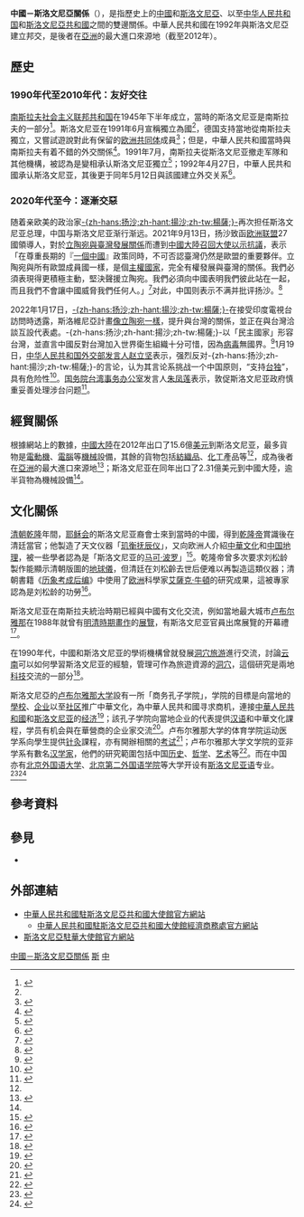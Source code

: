 {{not|中華民國與斯洛維尼亞關係}}
{{Dablink|關於其他「中」字國家與「斯」字國家的外交關係，詳見'''[[中斯關係|中斯關係 (消歧義)]]'''。}}
{{China means|PRC}}

{{Infobox bilateral relations|中國－斯洛文尼亞|People's Republic of China|Slovenia|map=China Slovenia Locator.png|mission1=[[中國駐斯洛文尼亞大使館|中國駐斯洛文尼亞大使館]]|mission2=[[斯洛文尼亞駐華大使館|斯洛文尼亞駐華大使館]]|envoytitle1=[[中國駐斯洛文尼亞大使列表|大使]]|envoy1=[[王顺卿|王顺卿]]|envoytitle2=[[斯洛文尼亞駐華大使列表|大使]]|envoy2=[[苏岚|苏岚]]<ref>{{cite web |title = 驻华大使到任顺序及递交国书日期 |url = https://www.mfa.gov.cn/web/lbfw_673061/fgzl_673083/202201/t20220114_10495616.shtml |publisher = 中华人民共和国外交部 }}</ref>}}

'''中國－斯洛文尼亞關係'''（{{lang-sl|Kitajsko-Slovenski odnosi}}），是指歷史上的[[中國歷史|中國]]和[[斯洛文尼亞歷史|斯洛文尼亞]]、以至[[中华人民共和国|中华人民共和国]]和[[斯洛文尼亞共和國|斯洛文尼亞共和國]]之間的雙邊關係。中華人民共和國在1992年與斯洛文尼亞建立邦交，是後者在[[亞洲|亞洲]]的最大進口來源地（截至2012年）。

== 歷史 ==
=== 1990年代至2010年代：友好交往 ===
[[南斯拉夫社会主义联邦共和国|南斯拉夫社会主义联邦共和国]]在1945年下半年成立，當時的斯洛文尼亚是南斯拉夫的一部分<ref name=inde>{{cite web|title=斯洛文尼亚国家概况|url=http://www.fmprc.gov.cn/mfa_chn/gjhdq_603914/gj_603916/oz_606480/1206_607448/|website=中华人民共和国外交部|accessdate=2015-07-08|archiveurl=https://web.archive.org/web/20150320060708/http://www.fmprc.gov.cn/mfa_chn/gjhdq_603914/gj_603916/oz_606480/1206_607448/|archivedate=2015-03-20|deadurl=no}}</ref>。斯洛文尼亚在1991年6月宣稱獨立為國<ref name=inde/>，德国支持當地從南斯拉夫獨立，又嘗試遊說對此有保留的[[欧洲共同体|欧洲共同体]]成員<ref>{{cite book|title=世界知識|publisher=世界知識出版社|year=1992|url=https://books.google.com.hk/books?ei=VvGcVezfMMyA8QXy1pzgCA|access-date=2015-07-08|archive-date=2015-07-10|archive-url=https://web.archive.org/web/20150710221000/https://books.google.com.hk/books?ei=VvGcVezfMMyA8QXy1pzgCA|dead-url=no}}</ref>{{Rp|7}}；但是，中華人民共和國當時與南斯拉夫有着不錯的外交關係<ref>{{cite book|author1=袁柄忠|title=我在白宮當記者|publisher=重慶出版社|url=https://books.google.com.hk/books?id=6jvl9wljOn0C|access-date=2015-07-08|archive-date=2015-07-10|archive-url=https://web.archive.org/web/20150710205042/https://books.google.com.hk/books?id=6jvl9wljOn0C|dead-url=no}}</ref>{{Rp|55}}。1991年7月，南斯拉夫從斯洛文尼亚撤走军隊和其他機構，被認為是變相承认斯洛文尼亚獨立<ref>{{cite book|author1=叶卫平|title=独联体经济圈与中国企业|publisher=中国经济出版社|year=1997}}</ref>；1992年4月27日，中華人民共和國承认斯洛文尼亚，其後更于同年5月12日與該國建立外交关系<ref>{{cite web|title=中国同斯洛文尼亚的双边关系|url=http://www.mfa.gov.cn/chn//gxh/cgb/zcgmzysx/oz/1206_38/1206x1/t7090.htm|website=中华人民共和国外交部|accessdate=2015-07-08|archiveurl=https://web.archive.org/web/20150708111700/http://www.mfa.gov.cn/chn//gxh/cgb/zcgmzysx/oz/1206_38/1206x1/t7090.htm|archivedate=2015-07-08|deadurl=no}}</ref>。

=== 2020年代至今：逐漸交惡 === 
随着亲欧美的政治家[[亚内兹·扬沙|-{zh-hans:扬沙;zh-hant:揚沙;zh-tw:楊薩;}-]]再次担任斯洛文尼亚总理，中国与斯洛文尼亚渐行渐远。2021年9月13日，扬沙致函[[欧洲联盟|欧洲联盟]]27國領導人，對於[[中華民國與立陶宛關係|立陶宛與臺灣發展關係]]而遭到[[中國－立陶宛關係|中國大陸召回大使以示抗議]]，表示「在尊重長期的『[[一個中國_(中華人民共和國)|一個中國]]』政策同時，不可否認臺灣仍然是歐盟的重要夥伴。立陶宛與所有歐盟成員國一樣，是個[[主权国家列表|主權國家]]，完全有權發展與臺灣的關係。我們必須表現得更積極主動，堅決聲援立陶宛。我們必須向中國表明我們彼此站在一起，而且我們不會讓中國威脅我們任何人。」<ref>{{Cite web |url = https://www.mirrormedia.mg/story/20210915edi046/ |author = 吳妍 |date = 2021年9月15日 |title = 斯洛維尼亞總理力挺立陶宛與台灣 致函歐盟27國領導人 |publisher = [[鏡周刊|鏡周刊]]}}</ref>对此，中国则表示不满并批评扬沙。<ref>{{cite web |title=为立陶宛撑腰？欧盟轮值主席国致函指责中国，外交部回应 |url=https://xw.qq.com/cmsid/20210919A068W700 |website=xw.qq.com |accessdate=2022-01-29}}</ref>

2022年1月17日，[[亚内兹·扬沙|-{zh-hans:扬沙;zh-hant:揚沙;zh-tw:楊薩;}-]]在接受印度電視台{{link-en|DD India|DD India}}訪問時透露，斯洛維尼亞計畫[[中華民國與立陶宛關係|像立陶宛一樣]]，提升與台灣的關係，並正在與台灣洽談互設代表處。-{zh-hans:扬沙;zh-hant:揚沙;zh-tw:楊薩;}-以「民主國家」形容台灣，並直言中國反對台灣加入世界衛生組織十分可惜，因為[[病毒|病毒]]無國界。<ref>{{Cite web |url = https://news.ltn.com.tw/news/politics/paper/1496637 |author = 呂伊萱 |date = 2022年1月19日 |title = 斯洛維尼亞總理楊薩：力挺台灣 洽談互設代表處 |publisher = [[自由時報|自由時報]]}}</ref>1月19日，[[中华人民共和国外交部发言人|中华人民共和国外交部发言人]][[赵立坚|赵立坚]]表示，强烈反对-{zh-hans:扬沙;zh-hant:揚沙;zh-tw:楊薩;}-的言论，认为其言论系挑战一个中国原则，“支持[[台独|台独]]”，具有危险性<ref>{{cite news |title=中方:强烈反对斯洛文尼亚领导人发表支持"台独"的言论 |url=https://mil.news.sina.com.cn/2022-01-19/doc-ikyakumy1339358.shtml |accessdate=2022-01-19 |work=澎湃新闻 |date=2022-01-19}}</ref>。[[国务院台湾事务办公室|国务院台湾事务办公室]]发言人[[朱凤莲|朱凤莲]]表示，敦促斯洛文尼亚政府慎重妥善处理涉台问题<ref>{{cite news |title=国台办：敦促斯洛文尼亚政府慎重妥善处理涉台问题 |url=http://www.xhby.net/index/202201/t20220119_7392101.shtml |accessdate=2022-01-19 |work=人民日报客户端 |date=2022-01-19}}</ref>。

== 經貿關係 ==
{{Gallery
|title=中國－斯洛文尼亞貿易的商品比例
|width=300
|height=250
|align=center
|lines=1
|File:产品中国出口到斯洛文尼亚 (2012).PNG|中國大陸出口到斯洛文尼亚的商品（2012年）<ref name=tradea>{{cite web|author=Alexander Simoes|title=产品中国出口到斯洛文尼亚 (2012)|url=https://atlas.media.mit.edu/zh/explore/tree_map/hs/export/chn/svn/show/2012/|publisher=Observatory of Economic Complexity|accessdate=2015-07-08|archive-date=2015-07-09|archive-url=https://web.archive.org/web/20150709201217/https://atlas.media.mit.edu/zh/explore/tree_map/hs/export/chn/svn/show/2012/|dead-url=no}}</ref>
|File:产品斯洛文尼亚出口到中国 (2012).PNG|斯洛文尼亚出口到中國大陸的商品（2012年）<ref name=tradeb>{{cite web|author=Alexander Simoes|title=产品斯洛文尼亚出口到中国 (2012)|url=https://atlas.media.mit.edu/zh/explore/tree_map/hs/export/svn/chn/show/2012/|publisher=Observatory of Economic Complexity|accessdate=2015-07-08|archive-date=2015-07-09|archive-url=https://web.archive.org/web/20150709201816/https://atlas.media.mit.edu/zh/explore/tree_map/hs/export/svn/chn/show/2012/|dead-url=no}}</ref>
}}
根據{{link-en|經濟複雜性研究中心|The Observatory of Economic Complexity}}網站上的數據，[[中國大陸|中國大陸]]在2012年出口了15.6億[[美元|美元]]到斯洛文尼亚，最多貨物是[[電動機|電動機]]、[[電腦|電腦]]等[[機械|機械]]設備，其餘的貨物包括[[紡織品|紡織品]]、[[化學工業|化工]]產品等<ref name=tradea/>，成為後者在[[亞洲|亞洲]]的最大進口來源地<ref>{{cite web|author=Alexander Simoes|publisher=Observatory of Economic Complexity|title=斯洛文尼亚进口的起源 (2012)|url=https://atlas.media.mit.edu/zh/explore/tree_map/hs/import/svn/show/all/2012/|accessdate=2015-07-08|archive-date=2015-07-09|archive-url=https://web.archive.org/web/20150709200618/https://atlas.media.mit.edu/zh/explore/tree_map/hs/import/svn/show/all/2012/|dead-url=no}}</ref>；斯洛文尼亚在同年出口了2.31億美元到中國大陸，逾半貨物為機械設備<ref name=tradeb/>。

== 文化關係 ==
[[清朝|清朝]][[乾隆|乾隆]]年間，[[耶稣会|耶稣会]]的斯洛文尼亚裔會士{{link-en|刘松龄|Ferdinand Augustin Hallerstein}}來到當時的中國，得到[[乾隆帝|乾隆帝]]賞識後在清廷當官；他製造了天文仪器「[[玑衡抚辰仪|玑衡抚辰仪]]」，又向欧洲人介紹[[中華文化|中華文化]]和[[中国地理|中国地理]]，被一些學者認為是「斯洛文尼亚的[[马可·波罗|马可·波罗]]」<ref>{{cite news|author1=厉振羽 (编)|title=讲述斯洛文尼亚马可·波罗的经历|url=http://culture.people.com.cn/GB/40479/40480/7230703.html|accessdate=2015-07-07|agency=东方早报|date=2008-05-13|archiveurl=https://web.archive.org/web/20081006160819/http://culture.people.com.cn/GB/40479/40480/7230703.html|archivedate=2008-10-06|deadurl=no}}</ref>。乾隆帝曾多次要求刘松龄製作能顯示清朝版圖的[[地球儀|地球儀]]，但清廷在刘松齡去世后便难以再製造這類仪器；清朝書籍《[[历象考成后编|历象考成后编]]》中使用了[[欧洲|欧洲]]科學家[[艾薩克·牛頓|艾薩克·牛頓]]的研究成果，這被專家認為是刘松龄的功勞<ref>{{cite book|author1=余三乐|title=早期西方传敎士与北京|publisher=北京出版社|year=2001}}</ref>{{Rp|245}}。

斯洛文尼亚在南斯拉夫統治時期已經與中國有文化交流，例如當地最大城市[[卢布尔雅那|卢布尔雅那]]在1988年就曾有[[明清時期|明清時期]][[畫作|畫作]]的[[展覽|展覽]]，有斯洛文尼亚官員出席展覽的开幕禮<ref>{{cite book|title=新中国对外文化交流史略|publisher=中国友谊出版公司|year=1999|isbn=9787505714779}}</ref>{{Rp|347}}。

在1990年代，中國和斯洛文尼亚的學術機構曾就發展[[洞穴旅游|洞穴旅游]]進行交流，討論[[云南|云南]]可以如何學習斯洛文尼亚的經驗，管理可作為旅遊資源的[[洞穴|洞穴]]，這個研究是兩地[[科技|科技]]交流的一部分<ref>{{cite journal|author1=张帆|year=1998|title=中国云南—斯洛文尼亚洞穴旅游的比较研究|journal=云南地理环境研究}}</ref>。

斯洛文尼亞的[[卢布尔雅那大学|卢布尔雅那大学]]設有一所「商务孔子学院」，学院的目標是向當地的[[學校|學校]]、[[企业|企业]]以至[[社区|社区]]推广中華文化，為中華人民共和國寻求商机，連接[[中華人民共和國经济|中華人民共和國]]和[[斯洛文尼亞經濟|斯洛文尼亚]]的[[经济|经济]]<ref>{{cite web|title=关于我们|url=http://www.ef.uni-lj.si/content/static_english/enote/konfucijski_institut/chinese/home.asp|website=卢布尔雅那大学孔子学院|accessdate=2015-07-08|archiveurl=https://web.archive.org/web/20131005110206/http://www.ef.uni-lj.si/content/static_english/enote/konfucijski_institut/chinese/home.asp|archivedate=2013-10-05|deadurl=no}}</ref>；該孔子学院向當地企业的代表提供[[汉语|汉语]]和中華文化課程，学员有机会與在華營商的企业家交流<ref>{{cite web|title=公司|url=http://www.ef.uni-lj.si/content/static_english/enote/konfucijski_institut/chinese/companies.asp|website=卢布尔雅那大学孔子学院|accessdate=2015-07-08|archiveurl=https://web.archive.org/web/20150708162600/http://www.ef.uni-lj.si/content/static_english/enote/konfucijski_institut/chinese/companies.asp|archivedate=2015-07-08|deadurl=no}}</ref>。卢布尔雅那大学的体育学院运动医学系向學生提供[[针灸|针灸]]課程，亦有開辦相關的[[考试|考试]]<ref>{{cite conference|author=Edvin Dervisevic|title=斯洛文尼亚、波斯尼亚和黑塞哥维那针灸教育项目|conference=世界卫生组织传统医学大会卫星研讨会|booktitle=针灸与人类健康论文摘要汇编|date=2008年11月}}</ref>；卢布尔雅那大学文学院的亚非学系有數名[[汉学家|汉学家]]，他們的研究範圍包括中国[[中国历史|历史]]、[[中国哲学|哲学]]、[[中国艺术|艺术]]等<ref>{{cite journal|author1=刘佳平|title=斯洛文尼亚汉学研究概况|journal=国外社会科学|issue=4|year=2013|publisher=上海对外经贸大学}}</ref>。而在中国亦有[[北京外国语大学|北京外国语大学]]、[[北京第二外国语学院|北京第二外国语学院]]等大学开设有[[斯洛文尼亚语|斯洛文尼亚语]]专业。<ref>{{cite web |author1=北京外国语大学 |title=首页 |url=https://global.bfsu.edu.cn/sl/ |website=北京外国语大学 |accessdate=2021-09-22 |language=sl}}</ref><ref>{{cite web |author1=[[北京第二外国语学院|北京第二外国语学院]] |title=计金标校长会见斯洛文尼亚共和国外交部国务秘书、副部长莱斯科瓦一行 |url=http://news.bisu.edu.cn/art/2019/12/4/art_1762_236934.html |website=北京第二外国语学院 |accessdate=2019-12-04}}</ref>

== 參考資料 ==
{{Reflist|2}}

== 參見 ==
{{Portal box|國際關係|中國|中華人民共和國|斯洛維尼亞|歐洲|image4=Flag of Slovenia.svg}}
* {{link-en|斯洛文尼亞外交|Foreign relations of Slovenia}}

== 外部連結 ==
* [http://si.china-embassy.gov.cn/chn/ 中華人民共和國駐斯洛文尼亞共和國大使館官方網站]{{zh-cn icon}}{{en icon}}
** [http://si.mofcom.gov.cn/ 中華人民共和國駐斯洛文尼亞共和國大使館經濟商務處官方網站]{{zh-cn icon}}
* [http://peking.veleposlanistvo.si 斯洛文尼亞駐華大使館官方網站]{{Wayback|url=http://peking.veleposlanistvo.si/ |date=20191019193206 }}{{zh-cn icon}}{{en icon}}

{{中華人民共和國外交}}
{{斯洛文尼亞外交}}
[[Category:中國－斯洛文尼亞關係|]]
[[Category:中歐關係|斯]]
[[Category:斯洛文尼亞雙邊關係|中]]